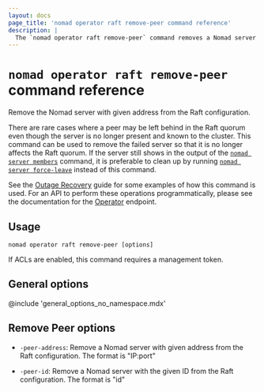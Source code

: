```yaml
---
layout: docs
page_title: 'nomad operator raft remove-peer command reference'
description: |
  The `nomad operator raft remove-peer` command removes a Nomad server from the Raft configuration.
---
```


# `nomad operator raft remove-peer` command reference

Remove the Nomad server with given address from the Raft configuration.

There are rare cases where a peer may be left behind in the Raft quorum even
though the server is no longer present and known to the cluster. This command
can be used to remove the failed server so that it is no longer affects the Raft
quorum. If the server still shows in the output of the [`nomad server members`]
command, it is preferable to clean up by running [`nomad server force-leave`]
instead of this command.

See the [Outage Recovery] guide for some examples of how this command is used.
For an API to perform these operations programmatically, please see the
documentation for the [Operator] endpoint.

## Usage

```plaintext
nomad operator raft remove-peer [options]
```

If ACLs are enabled, this command requires a management token.

## General options

@include 'general_options_no_namespace.mdx'

## Remove Peer options

- `-peer-address`: Remove a Nomad server with given address from the Raft
  configuration. The format is "IP:port"

- `-peer-id`: Remove a Nomad server with the given ID from the Raft
  configuration. The format is "id"

[`nomad server force-leave`]: /nomad/docs/commands/server/force-leave 'Nomad server force-leave command'
[`nomad server members`]: /nomad/docs/commands/server/members 'Nomad server members command'
[operator]: /nomad/api-docs/operator 'Nomad Operator API'
[outage recovery]: /nomad/tutorials/manage-clusters/outage-recovery
